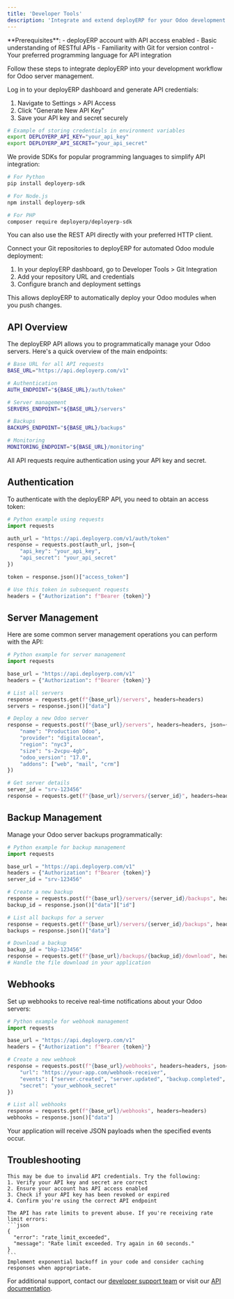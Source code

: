 ```yaml
---
title: 'Developer Tools'
description: 'Integrate and extend deployERP for your Odoo development workflow'
---
```


<Info>
  **Prerequisites**:
  - deployERP account with API access enabled
  - Basic understanding of RESTful APIs
  - Familiarity with Git for version control
  - Your preferred programming language for API integration
</Info>

Follow these steps to integrate deployERP into your development workflow for Odoo server management.

<Steps>
<Step title="Generate API credentials">

Log in to your deployERP dashboard and generate API credentials:

1. Navigate to Settings > API Access
2. Click "Generate New API Key"
3. Save your API key and secret securely

```bash
# Example of storing credentials in environment variables
export DEPLOYERP_API_KEY="your_api_key"
export DEPLOYERP_API_SECRET="your_api_secret"
```
</Step>

<Step title="Install the deployERP SDK (optional)">

We provide SDKs for popular programming languages to simplify API integration:

```bash
# For Python
pip install deployerp-sdk

# For Node.js
npm install deployerp-sdk

# For PHP
composer require deployerp/deployerp-sdk
```

You can also use the REST API directly with your preferred HTTP client.

</Step>

<Step title="Set up Git integration">

Connect your Git repositories to deployERP for automated Odoo module deployment:

1. In your deployERP dashboard, go to Developer Tools > Git Integration
2. Add your repository URL and credentials
3. Configure branch and deployment settings

This allows deployERP to automatically deploy your Odoo modules when you push changes.

</Step>
</Steps>

## API Overview

The deployERP API allows you to programmatically manage your Odoo servers. Here's a quick overview of the main endpoints:

```bash
# Base URL for all API requests
BASE_URL="https://api.deployerp.com/v1"

# Authentication
AUTH_ENDPOINT="${BASE_URL}/auth/token"

# Server management
SERVERS_ENDPOINT="${BASE_URL}/servers"

# Backups
BACKUPS_ENDPOINT="${BASE_URL}/backups"

# Monitoring
MONITORING_ENDPOINT="${BASE_URL}/monitoring"
```

All API requests require authentication using your API key and secret.

## Authentication

To authenticate with the deployERP API, you need to obtain an access token:

```python
# Python example using requests
import requests

auth_url = "https://api.deployerp.com/v1/auth/token"
response = requests.post(auth_url, json={
    "api_key": "your_api_key",
    "api_secret": "your_api_secret"
})

token = response.json()["access_token"]

# Use this token in subsequent requests
headers = {"Authorization": f"Bearer {token}"}
```

## Server Management

Here are some common server management operations you can perform with the API:

```python
# Python example for server management
import requests

base_url = "https://api.deployerp.com/v1"
headers = {"Authorization": f"Bearer {token}"}

# List all servers
response = requests.get(f"{base_url}/servers", headers=headers)
servers = response.json()["data"]

# Deploy a new Odoo server
response = requests.post(f"{base_url}/servers", headers=headers, json={
    "name": "Production Odoo",
    "provider": "digitalocean",
    "region": "nyc3",
    "size": "s-2vcpu-4gb",
    "odoo_version": "17.0",
    "addons": ["web", "mail", "crm"]
})

# Get server details
server_id = "srv-123456"
response = requests.get(f"{base_url}/servers/{server_id}", headers=headers)
```

## Backup Management

Manage your Odoo server backups programmatically:

```python
# Python example for backup management
import requests

base_url = "https://api.deployerp.com/v1"
headers = {"Authorization": f"Bearer {token}"}
server_id = "srv-123456"

# Create a new backup
response = requests.post(f"{base_url}/servers/{server_id}/backups", headers=headers)
backup_id = response.json()["data"]["id"]

# List all backups for a server
response = requests.get(f"{base_url}/servers/{server_id}/backups", headers=headers)
backups = response.json()["data"]

# Download a backup
backup_id = "bkp-123456"
response = requests.get(f"{base_url}/backups/{backup_id}/download", headers=headers)
# Handle the file download in your application
```

## Webhooks

Set up webhooks to receive real-time notifications about your Odoo servers:

```python
# Python example for webhook management
import requests

base_url = "https://api.deployerp.com/v1"
headers = {"Authorization": f"Bearer {token}"}

# Create a new webhook
response = requests.post(f"{base_url}/webhooks", headers=headers, json={
    "url": "https://your-app.com/webhook-receiver",
    "events": ["server.created", "server.updated", "backup.completed", "alert.triggered"],
    "secret": "your_webhook_secret"
})

# List all webhooks
response = requests.get(f"{base_url}/webhooks", headers=headers)
webhooks = response.json()["data"]
```

Your application will receive JSON payloads when the specified events occur.

## Troubleshooting

<AccordionGroup>
  <Accordion title='Error: Authentication failed'>

    This may be due to invalid API credentials. Try the following:
    1. Verify your API key and secret are correct
    2. Ensure your account has API access enabled
    3. Check if your API key has been revoked or expired
    4. Confirm you're using the correct API endpoint
  </Accordion>

  <Accordion title="Issue: Rate limiting errors">
  
    The API has rate limits to prevent abuse. If you're receiving rate limit errors:
    ```json
    {
      "error": "rate_limit_exceeded",
      "message": "Rate limit exceeded. Try again in 60 seconds."
    }
    ```
    Implement exponential backoff in your code and consider caching responses when appropriate.
  </Accordion>
</AccordionGroup>

For additional support, contact our [developer support team](https://app.deployerp.com/support) or visit our [API documentation](https://developers.deployerp.com/api).
